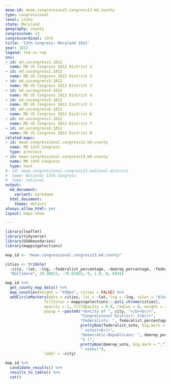 ```yaml
---
meae-id: meae.congressional.congress13.md.county
type: congressional
level: state
state: Maryland
geography: county
congressnum: 13
congressordinal: 13th
title: '13th Congress: Maryland 1812'
year: 1812
legend: fed-vs-rep
nnv:
- id: md.uscongress1.1812
  name: MD US Congress 1812 District 1
- id: md.uscongress2.1812
  name: MD US Congress 1812 District 2
- id: md.uscongress3.1812
  name: MD US Congress 1812 District 3
- id: md.uscongress4.1812
  name: MD US Congress 1812 District 4
- id: md.uscongress5.1812
  name: MD US Congress 1812 District 5
- id: md.uscongress6.1812
  name: MD US Congress 1812 District 6
- id: md.uscongress7.1812
  name: MD US Congress 1812 District 7
- id: md.uscongress8.1812
  name: MD US Congress 1812 District 8
related-maps:
- id: meae.congressional.congress12.md.county
  name: MD 12th Congress
  type: previous
- id: meae.congressional.congress14.md.county
  name: MD 14th Congress
  type: next
#- id: meae.congressional.congress13.national.district
#  name: National 13th Congress
#  type: national
output:
  md_document:
    variant: markdown
  html_document:
    theme: default
always_allow_html: yes
layout: maps-show

---
```


```r
library(leaflet)
library(tidyverse)
library(USAboundaries)
library(mappingelections)

map_id <- "meae.congressional.congress13.md.county"

cities <- tribble(
  ~city, ~lat, ~lng, ~federalist_percentage, ~demrep_percentage, ~federalist_vote, ~demrep_vote,
  "Baltimore", 39.30021, -76.61052, 0, 1.0, 0, 6933)
```

<div class="map">

```r
map_id %>%
  get_county_map_data() %>%
  map_counties(height = "450px", cities = FALSE) %>%
  addCircleMarkers(data = cities, lat = ~lat, lng = ~lng, color = "black",
                 fillColor = mappingelections:::poli_chrome(cities),
                 opacity = 1, fillOpacity = 0.8, radius = 8, weight = 3,
                 popup = ~paste0("<b>City of ", city, "</b><br/>",
                                 "Congressional District: 1<br/>",
                                 "Federalists: ", federalist_percentage * 100, "% (", 
                                 prettyNum(federalist_vote, big.mark = ","), 
                                 " votes)<br/>",
                                 "Democratic-Republicans: ", demrep_percentage * 100,
                                 "% (", 
                                 prettyNum(demrep_vote, big.mark = ","),
                                 " votes)"),
                 label = ~city) 
```

</div>

<div class="results-table">

```r
map_id %>%
  candidate_results() %>%
  results_to_table() %>%
  cat()
```

</div>
